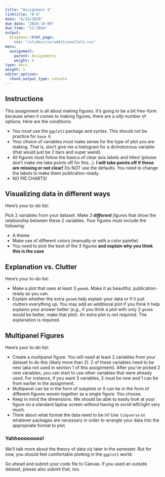 ```yaml
---
title: "Assignment 4"
linktitle: "# 4"
date: "6/16/2020"
due_date: "2024-10-09"
due_time: "11:30am"
output:
  blogdown::html_page:
    css: "/slides/css/additionalCols.css"
menu:
  assignment:
    parent: Assignments
    weight: 4
type: docs
weight: 5
editor_options: 
  chunk_output_type: console
---
```


## Instructions
This assignment is all about making figures. It's going to be a bit free-form because when it comes to making figures, there are a *silly* number of options. Here are the conditions:

- You must use the `ggplot2` package and syntax. This should *not* be practice for `base R`.
- Your choice of variables must make sense for the type of plot you are making. That is, don't give me a histogram for a dichotomous variable (that would just be 2 bars and super weird).
- All figures must follow the basics of clear axis labels and titles! (*please* don't make me take points off for this...). **I will take points off if these are missing or not clear!** Do NOT use the defaults. You need to change the labels to make them publication-ready.
- NO PIE CHARTS!

## Visualizing data in different ways

:::list
Here's your to-do list:

Pick 2 variables from your dataset. Make *3 __different__ figures* that show the relationship between these 2 variables. Your figures must include the following:

  - A theme
  - Make use of different colors (manually or with a color palette)
  - You need to pick the best of the 3 figures **and explain why you think this is the case**
:::
  
## Explanation vs. Clutter
:::list
Here's your to-do list:

- Make a plot that uses at least 3 `geom`s. Make it as beautiful, publication-ready as you can.
- Explain whether the extra `geom`s help explain your data or if it just clutters everything up. You may add an additional plot if you think it help explains your answer better (e.g., if you think a plot with only 2 `geom`s would be better, make that plot). An extra plot is not required. The explanation is required.
:::

## Multipanel Figures
:::list
Here's your to-do list:

  - Create a multipanel figure. You will need at least 2 variables from your dataset to do this (likely more than 2). 2 of these variables need to be new (aka not used in section 1 of this assignment). After you've picked 2 new variables, you can start to use other variables that were already used. For instance, if you want 3 variables, 2 must be new and 1 can be from earlier in the assignment. 
  - Multipanel can be in the form of subplots or it can be in the form of different figures woven together as a single figure. You choose.
  - Keep in mind the dimensions. We should be able to easily look at your figure on a standard laptop screen without having to scroll left/right very much. 
  - Think about what format the data need to be in! Use `tidyverse` or whatever packages are necessary in order to wrangle your data into the appropriate format to plot.
:::

### Yahhoooooooo!
We'll talk more about the theory of data viz later in the semester. But for now, you should feel comfortable plotting in the `ggplot2` world. 

Go ahead and submit your code file to Canvas. If you used an outside dataset, please also submit that, too.
